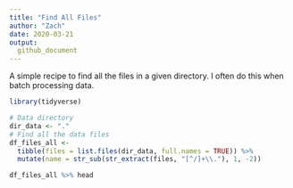 ```yaml
---
title: "Find All Files"
author: "Zach"
date: 2020-03-21
output:
  github_document
---
```


A simple recipe to find all the files in a given directory. I often do this when
batch processing data.

```r
library(tidyverse)
```

```r
# Data directory
dir_data <- "."
# Find all the data files
df_files_all <-
  tibble(files = list.files(dir_data, full.names = TRUE)) %>%
  mutate(name = str_sub(str_extract(files, "[^/]+\\."), 1, -2))

df_files_all %>% head
```
